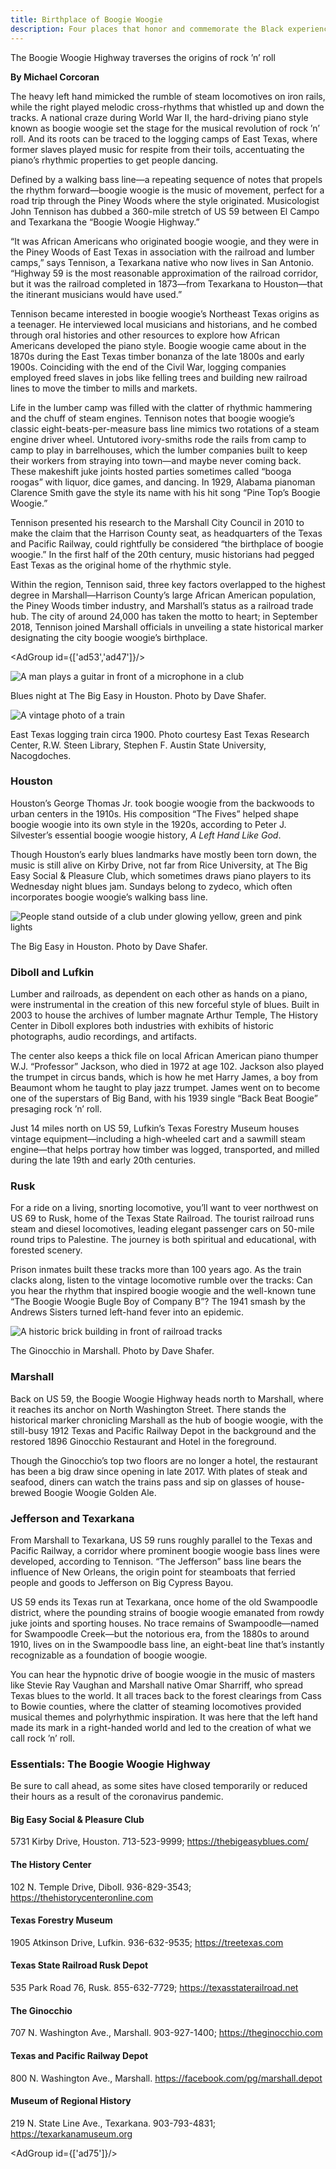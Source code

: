 ```yaml
---
title: Birthplace of Boogie Woogie
description: Four places that honor and commemorate the Black experience in Texas
---
```


<PageDescription>

The Boogie Woogie Highway traverses the origins of rock ’n’ roll

</PageDescription>

**By Michael Corcoran**

<Row>

<Column colSm={12} colMd={5} colLg={6}>

The heavy left hand mimicked the rumble of steam locomotives on iron rails, while the right played melodic cross-rhythms that whistled up and down the tracks. A national craze during World War II, the hard-driving piano style known as boogie woogie set the stage for the musical revolution of rock ’n’ roll. And its roots can be traced to the logging camps of East Texas, where former slaves played music for respite from their toils, accentuating the piano’s rhythmic properties to get people dancing.

Defined by a walking bass line—a repeating sequence of notes that propels the rhythm forward—boogie woogie is the music of movement, perfect for a road trip through the Piney Woods where the style originated. Musicologist John Tennison has dubbed a 360-mile stretch of US 59 between El Campo and Texarkana the “Boogie Woogie Highway.”

“It was African Americans who originated boogie woogie, and they were in the Piney Woods of East Texas in association with the railroad and lumber camps,” says Tennison, a Texarkana native who now lives in San Antonio. “Highway 59 is the most reasonable approximation of the railroad corridor, but it was the railroad completed in 1873—from Texarkana to Houston—that the itinerant musicians would have used.”

Tennison became interested in boogie woogie’s Northeast Texas origins as a teenager. He interviewed local musicians and historians, and he combed through oral histories and other resources to explore how African Americans developed the piano style. Boogie woogie came about in the 1870s during the East Texas timber bonanza of the late 1800s and early 1900s. Coinciding with the end of the Civil War, logging companies employed freed slaves in jobs like felling trees and building new railroad lines to move the timber to mills and markets.

Life in the lumber camp was filled with the clatter of rhythmic hammering and the chuff of steam engines. Tennison notes that boogie woogie’s classic eight-beats-per-measure bass line mimics two rotations of a steam engine driver wheel. Untutored ivory-smiths rode the rails from camp to camp to play in barrelhouses, which the lumber companies built to keep their workers from straying into town—and maybe never coming back. These makeshift juke joints hosted parties sometimes called “booga roogas” with liquor, dice games, and dancing. In 1929, Alabama pianoman Clarence Smith gave the style 
its name with his hit song “Pine Top’s Boogie Woogie.”

Tennison presented his research to the Marshall City Council in 2010 to make the claim that the Harrison County seat, as headquarters of the Texas and Pacific Railway, could rightfully be considered “the birthplace of boogie woogie.” In the first half of the 20th century, music historians had pegged East Texas as the original home of the rhythmic style.

Within the region, Tennison said, three key factors overlapped to the highest degree in Marshall—Harrison County’s large African American population, the Piney Woods timber industry, and Marshall’s status as a railroad trade hub. The city of around 24,000 has taken the motto to heart; in September 2018, Tennison joined Marshall officials in unveiling a state historical marker designating the city boogie woogie’s birthplace.

<AdGroup id={['ad53','ad47']}/>

</Column>

<Column colSm={12} colMd={4} colLg={6}>

![A man plays a guitar in front of a microphone in a club](images/blues-night-big-easy-houston.jpg)
<Caption>Blues night at The Big Easy in Houston. Photo by Dave Shafer.</Caption>

![A vintage photo of a train](images/east-texas-logging-train.jpg)
<Caption>East Texas logging train circa 1900. Photo courtesy East Texas Research Center, R.W. Steen Library, Stephen F. Austin State University, Nacogdoches.</Caption>

</Column>

</Row>

<Row>

<Column colSm={12} colMd={6} colLg={8}>

### Houston

Houston’s George Thomas Jr. took boogie woogie from the backwoods to urban centers in the 1910s. His composition “The Fives” helped shape boogie woogie into its own style in the 1920s, according to Peter J. Silvester’s essential boogie woogie history, *A Left Hand Like God*. 

Though Houston’s early blues landmarks have mostly been torn down, the music is still alive on Kirby Drive, not far from Rice University, at The Big Easy Social & Pleasure Club, which sometimes draws piano players to its Wednesday night blues jam. Sundays belong to zydeco, which often incorporates boogie woogie’s walking bass line. 

![People stand outside of a club under glowing yellow, green and pink lights](images/big-easy-houston.jpg)
<Caption>The Big Easy in Houston. Photo by Dave Shafer.</Caption>

### Diboll and Lufkin

Lumber and railroads, as dependent on each other as hands on a piano, were instrumental in the creation of this new forceful style of blues. Built in 2003 to house the archives of lumber magnate Arthur Temple, The History Center in Diboll explores both industries with exhibits of historic photographs, audio recordings, and artifacts. 

The center also keeps a thick file on local African American piano thumper W.J. “Professor” Jackson, who died in 1972 at age 102. Jackson also played the trumpet in circus bands, which is how he met Harry James, a boy from Beaumont whom he taught to play jazz trumpet. James went on to become one of the superstars of Big Band, with his 1939 single “Back Beat Boogie” presaging rock ’n’ roll.    

Just 14 miles north on US 59, Lufkin’s Texas Forestry Museum houses vintage equipment—including a high-wheeled cart and a sawmill steam engine—that helps portray how timber was logged, transported, and milled during the late 19th and early 20th centuries. 

</Column>
</Row>

<Row>
<Column colSm={12} colMd={5} colLg={6}>
<AdGroup id={['ad21','ad51','ad50']}/>
</Column>
</Row>

<Row>
<Column colSm={12} colMd={6} colLg={8}>

### Rusk

For a ride on a living, snorting locomotive, you’ll want to veer northwest on US 69 to Rusk, home of the Texas 
State Railroad. The tourist railroad runs steam and diesel locomotives, leading elegant passenger cars on 50-mile round trips to Palestine. The journey is both spiritual and educational, with forested scenery. 

Prison inmates built these tracks more than 100 years ago. As the train clacks along, listen to the vintage locomotive rumble over the tracks: Can you hear the rhythm that inspired boogie woogie and the well-known tune “The Boogie Woogie Bugle Boy of Company B”? The 1941 smash by the Andrews Sisters turned left-hand fever into an epidemic.

![A historic brick building in front of railroad tracks](images/the-ginocchio-marshall.jpg)
<Caption>The Ginocchio in Marshall. Photo by Dave Shafer.</Caption>

### Marshall
Back on US 59, the Boogie Woogie Highway heads north to Marshall, where it reaches its anchor on North Washington Street. There stands the historical marker chronicling Marshall as the hub of boogie woogie, with the still-busy 1912 Texas and Pacific Railway Depot in the background and the restored 1896 Ginocchio Restaurant and Hotel in the foreground. 

Though the Ginocchio’s top two floors are no longer a hotel, the restaurant has been a big draw since opening in late 2017. With plates of steak and seafood, diners can watch the trains pass and sip on glasses of house-brewed Boogie Woogie Golden Ale.
 
### Jefferson and Texarkana

From Marshall to Texarkana, US 59 runs roughly parallel to the Texas and 
Pacific Railway, a corridor where prominent boogie woogie bass lines were developed, according to Tennison. “The Jefferson” bass line bears the influence of New Orleans, the origin point for steamboats that ferried people and goods to Jefferson on Big Cypress Bayou. 

US 59 ends its Texas run at Texarkana, once home of the old Swampoodle district, where the pounding strains of boogie woogie emanated from rowdy juke joints and sporting houses. No trace remains of Swampoodle—named for Swampoodle Creek—but the notorious era, from the 1880s to around 1910, lives on in the Swampoodle bass line, an eight-beat line that’s instantly recognizable as a foundation of boogie woogie.   

You can hear the hypnotic drive of boogie woogie in the music of masters like Stevie Ray Vaughan and Marshall native Omar Sharriff, who spread Texas blues to the world. It all traces back to the forest clearings from Cass to Bowie counties, where the clatter of steaming locomotives provided musical themes and polyrhythmic inspiration. It was here that the left hand made its mark in a right-handed world and led to the creation of what we call rock ’n’ roll.

</Column>

<Column colSm={12} colMd={2} colLg={4}>

### Essentials: The Boogie Woogie Highway

Be sure to call ahead, as some sites have closed temporarily or reduced their hours as a result of the coronavirus pandemic.

#### Big Easy Social & Pleasure Club

5731 Kirby Drive, Houston. 713-523-9999; 
https://thebigeasyblues.com/

#### The History Center

102 N. Temple Drive, Diboll. 936-829-3543; 
https://thehistorycenteronline.com

#### Texas Forestry Museum

1905 Atkinson Drive, Lufkin. 936-632-9535; 
https://treetexas.com

#### Texas State Railroad Rusk Depot

535 Park Road 76, Rusk. 855-632-7729; 
https://texasstaterailroad.net

#### The Ginocchio

707 N. Washington Ave., Marshall. 903-927-1400; 
https://theginocchio.com

#### Texas and Pacific Railway Depot

800 N. Washington Ave., Marshall. 
https://facebook.com/pg/marshall.depot

#### Museum of Regional History

219 N. State Line Ave., Texarkana. 903-793-4831; 
https://texarkanamuseum.org

<AdGroup id={['ad75']}/>

</Column>

</Row>

<Row>
<Column colSm={12} colMd={5} colLg={6}>

</Column>
</Row>